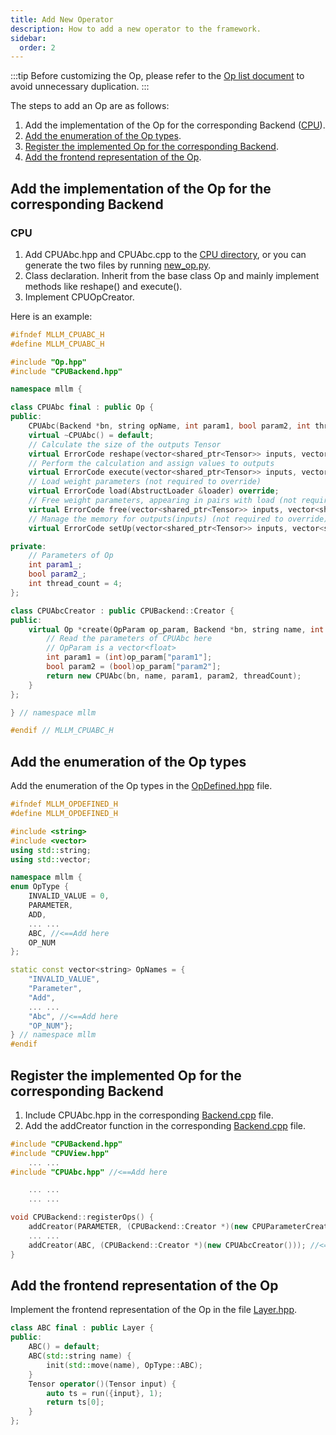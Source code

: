 ```yaml
---
title: Add New Operator
description: How to add a new operator to the framework.
sidebar:
  order: 2
---
```




:::tip
Before customizing the Op, please refer to the [Op list document](/roadmap/roadmap/#more-op) to avoid unnecessary duplication.
:::

The steps to add an Op are as follows:
1. Add the implementation of the Op for the corresponding Backend ([CPU](#cpu)).
2. [Add the enumeration of the Op types](#Add-the-enumeration-of-the-Op-types).
2. [Register the implemented Op for the corresponding Backend](#Register-the-implemented-Op-for-the-corresponding-Backend).
3. [Add the frontend representation of the Op](#Add-the-frontend-representation-of-the-Op).

## Add the implementation of the Op for the corresponding Backend
### CPU
1. Add CPUAbc.hpp and CPUAbc.cpp to the [CPU directory](https://github.com/UbiquitousLearning/mllm/tree/main/src/backends/cpu), or you can generate the two files by running [new_op.py](https://github.com/UbiquitousLearning/mllm/blob/main/src/backends/new_op.py).
2. Class declaration. Inherit from the base class Op and mainly implement methods like reshape() and execute().
3. Implement CPUOpCreator.

Here is an example:
```cpp
#ifndef MLLM_CPUABC_H
#define MLLM_CPUABC_H

#include "Op.hpp"
#include "CPUBackend.hpp"

namespace mllm {

class CPUAbc final : public Op {
public:
    CPUAbc(Backend *bn, string opName, int param1, bool param2, int threadCount);
    virtual ~CPUAbc() = default;
    // Calculate the size of the outputs Tensor
    virtual ErrorCode reshape(vector<shared_ptr<Tensor>> inputs, vector<shared_ptr<Tensor>> outputs) override;
    // Perform the calculation and assign values to outputs
    virtual ErrorCode execute(vector<shared_ptr<Tensor>> inputs, vector<shared_ptr<Tensor>> outputs) override;
    // Load weight parameters (not required to override)
    virtual ErrorCode load(AbstructLoader &loader) override;
    // Free weight parameters, appearing in pairs with load (not required to override)
    virtual ErrorCode free(vector<shared_ptr<Tensor>> inputs, vector<shared_ptr<Tensor>> outputs) override;
    // Manage the memory for outputs(inputs) (not required to override)
    virtual ErrorCode setUp(vector<shared_ptr<Tensor>> inputs, vector<shared_ptr<Tensor>> outputs) override;

private:
    // Parameters of Op
    int param1_;
    bool param2_;
    int thread_count = 4;
};

class CPUAbcCreator : public CPUBackend::Creator {
public:
    virtual Op *create(OpParam op_param, Backend *bn, string name, int threadCount) const {
        // Read the parameters of CPUAbc here
        // OpParam is a vector<float>
        int param1 = (int)op_param["param1"];
        bool param2 = (bool)op_param["param2"];
        return new CPUAbc(bn, name, param1, param2, threadCount);
    }
};

} // namespace mllm

#endif // MLLM_CPUABC_H
```


## Add the enumeration of the Op types

Add the enumeration of the Op types in the [OpDefined.hpp](https://github.com/UbiquitousLearning/mllm/blob/main/include/OpDefined.hpp) file.
```cpp
#ifndef MLLM_OPDEFINED_H
#define MLLM_OPDEFINED_H

#include <string>
#include <vector>
using std::string;
using std::vector;

namespace mllm {
enum OpType {
    INVALID_VALUE = 0,
    PARAMETER,
    ADD,
    ... ...
    ABC, //<==Add here
    OP_NUM
};

static const vector<string> OpNames = {
    "INVALID_VALUE",
    "Parameter",
    "Add",
    ... ...   
    "Abc", //<==Add here
    "OP_NUM"};
} // namespace mllm
#endif
```



## Register the implemented Op for the corresponding Backend

1. Include CPUAbc.hpp in the corresponding [Backend.cpp](https://github.com/UbiquitousLearning/mllm/blob/main/src/backends/cpu/CPUBackend.cpp#L34) file.
2. Add the addCreator function in the corresponding [Backend.cpp](https://github.com/UbiquitousLearning/mllm/blob/main/src/backends/cpu/CPUBackend.cpp#L86) file.
```cpp
#include "CPUBackend.hpp"
#include "CPUView.hpp"
    ... ...
#include "CPUAbc.hpp" //<==Add here

    ... ...
    ... ...

void CPUBackend::registerOps() {
    addCreator(PARAMETER, (CPUBackend::Creator *)(new CPUParameterCreator()));
    ... ...
    addCreator(ABC, (CPUBackend::Creator *)(new CPUAbcCreator())); //<==Add here
}
```


## Add the frontend representation of the Op

Implement the frontend representation of the Op in the file [Layer.hpp](https://github.com/UbiquitousLearning/mllm/tree/main/src/Layer.hpp).

```cpp
class ABC final : public Layer {
public:
    ABC() = default;
    ABC(std::string name) {
        init(std::move(name), OpType::ABC);
    }
    Tensor operator()(Tensor input) {
        auto ts = run({input}, 1);
        return ts[0];
    }
};

```